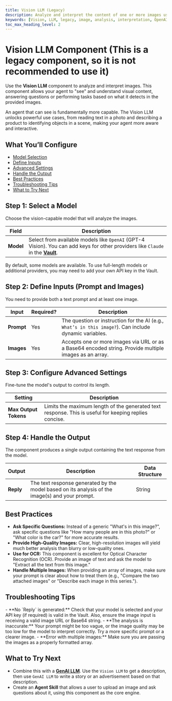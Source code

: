 ```yaml
---
title: Vision LLM (Legacy)
description: Analyze and interpret the content of one or more images using advanced AI vision models.
keywords: [Vision, LLM, legacy, image, analysis, interpretation, OpenAI, Claude, prompt]
toc_max_heading_level: 2
---
```


# Vision LLM Component (This is a legacy component, so it is not recommended to use it)

Use the **Vision LLM** component to analyze and interpret images. This component allows your agent to "see" and understand visual content, answering questions or performing tasks based on what it detects in the provided images.

<InfoCallout title="Why this matters">
An agent that can see is fundamentally more capable. The Vision LLM unlocks powerful use cases, from reading text in a photo and describing a product to identifying objects in a scene, making your agent more aware and interactive.
</InfoCallout>

<Spacer size="md" />

## What You’ll Configure

- [Model Selection](#step-1-select-a-model)
- [Define Inputs](#step-2-define-inputs-prompt-and-images)
- [Advanced Settings](#step-3-configure-advanced-settings)
- [Handle the Output](#step-4-handle-the-output)
- [Best Practices](#best-practices)
- [Troubleshooting Tips](#troubleshooting-tips)
- [What to Try Next](#what-to-try-next)

<Spacer size="md" />

## Step 1: Select a Model

Choose the vision-capable model that will analyze the images.

| Field   | Description                                                                                                   |
|---------|---------------------------------------------------------------------------------------------------------------|
| **Model** | Select from available models like `OpenAI` (GPT-4 Vision). You can add keys for other providers like `Claude` in the **[Vault](/docs/agent-studio/key-concepts/vault)**. |

<TipCallout title="API Keys">
By default, some models are available. To use full-length models or additional providers, you may need to add your own API key in the Vault.
</TipCallout>

<Spacer size="md" />

## Step 2: Define Inputs (Prompt and Images)

You need to provide both a text prompt and at least one image.

| Input   | Required?                   | Description                                                                                               |
|---------|-----------------------------|-----------------------------------------------------------------------------------------------------------|
| **Prompt**| <Badge type="required">Yes</Badge> | The question or instruction for the AI (e.g., `What’s in this image?`). Can include dynamic variables. |
| **Images**| <Badge type="required">Yes</Badge> | Accepts one or more images via URL or as a Base64 encoded string. Provide multiple images as an array. |

<Spacer size="md" />

## Step 3: Configure Advanced Settings

Fine-tune the model's output to control its length.

| Setting                 | Description                                                                                             |
|-------------------------|---------------------------------------------------------------------------------------------------------|
| **Max Output Tokens** | Limits the maximum length of the generated text response. This is useful for keeping replies concise. |

<Spacer size="md" />

## Step 4: Handle the Output

The component produces a single output containing the text response from the model.

| Output   | Description                                          | Data Structure |
|----------|------------------------------------------------------|----------------|
| **Reply**| The text response generated by the model based on its analysis of the image(s) and your prompt. | String         |

<Spacer size="md" />

## Best Practices

- **Ask Specific Questions:** Instead of a generic "What's in this image?", ask specific questions like "How many people are in this photo?" or "What color is the car?" for more accurate results.
- **Provide High-Quality Images:** Clear, high-resolution images will yield much better analysis than blurry or low-quality ones.
- **Use for OCR:** This component is excellent for Optical Character Recognition (OCR). Provide an image of text and ask the model to "Extract all the text from this image."
- **Handle Multiple Images:** When providing an array of images, make sure your prompt is clear about how to treat them (e.g., "Compare the two attached images" or "Describe each image in this series.").

<Spacer size="md" />

## Troubleshooting Tips

<InfoCallout title="If your vision analysis fails...">
- **No `Reply` is generated:** Check that your model is selected and your API key (if required) is valid in the Vault. Also, ensure the image input is receiving a valid image URL or Base64 string.
- **The analysis is inaccurate:** Your prompt might be too vague, or the image quality may be too low for the model to interpret correctly. Try a more specific prompt or a clearer image.
- **Error with multiple images:** Make sure you are passing the images as a properly formatted array.
</InfoCallout>

<Spacer size="md" />

## What to Try Next

- Combine this with a **[GenAI LLM](/docs/agent-studio/components/base/gen-ai-llm)**. Use the `Vision LLM` to get a description, then use `GenAI LLM` to write a story or an advertisement based on that description.
- Create an **Agent Skill** that allows a user to upload an image and ask questions about it, using this component as the core engine.
